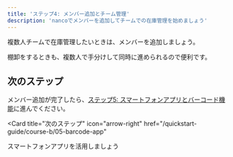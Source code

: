 ```yaml
---
title: 'ステップ4: メンバー追加とチーム管理'
description: 'nancoでメンバーを追加してチームでの在庫管理を始めましょう'
---
```



複数人チームで在庫管理したいときは、メンバーを追加しましょう。

棚卸をするときも、複数人で手分けして同時に進められるので便利です。

<MemberAddSteps />

## 次のステップ

メンバー追加が完了したら、[ステップ5: スマートフォンアプリとバーコード機能](/quickstart-guide/course-b/05-barcode-app)に進んでください。

<Card
  title="次のステップ"
  icon="arrow-right"
  href="/quickstart-guide/course-b/05-barcode-app"
>
  スマートフォンアプリを活用しましょう
</Card>

 